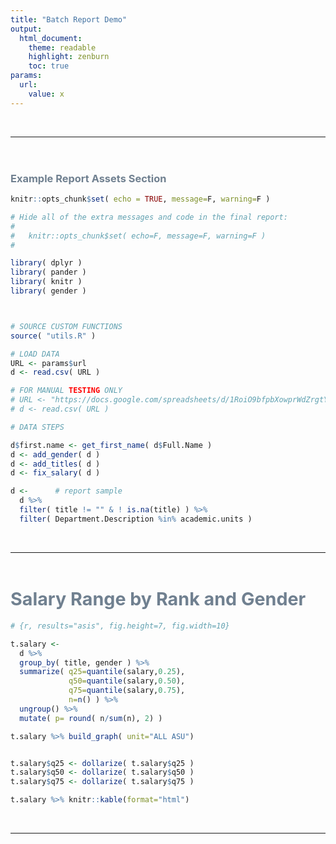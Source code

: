 ```yaml
---
title: "Batch Report Demo"
output:
  html_document:
    theme: readable
    highlight: zenburn
    toc: true
params:
  url:
    value: x  
---
```




<br>
<hr>
<br>


### Example Report Assets Section 


```r
knitr::opts_chunk$set( echo = TRUE, message=F, warning=F )
```


```r
# Hide all of the extra messages and code in the final report:
#
#   knitr::opts_chunk$set( echo=F, message=F, warning=F )
#

library( dplyr )
library( pander )
library( knitr )
library( gender )



# SOURCE CUSTOM FUNCTIONS
source( "utils.R" )
```

```r
# LOAD DATA
URL <- params$url
d <- read.csv( URL )

# FOR MANUAL TESTING ONLY
# URL <- "https://docs.google.com/spreadsheets/d/1RoiO9bfpbXowprWdZrgtYXG9_WuK3NFemwlvDGdym7E/export?gid=1335284952&format=csv"
# d <- read.csv( URL )

# DATA STEPS 

d$first.name <- get_first_name( d$Full.Name )
d <- add_gender( d )
d <- add_titles( d )
d <- fix_salary( d )

d <-      # report sample
  d %>% 
  filter( title != "" & ! is.na(title) ) %>% 
  filter( Department.Description %in% academic.units )
```


<br>
<hr>
<br>





# Salary Range by Rank and Gender 

```r
# {r, results="asis", fig.height=7, fig.width=10}

t.salary <- 
  d %>% 
  group_by( title, gender ) %>% 
  summarize( q25=quantile(salary,0.25),
             q50=quantile(salary,0.50),
             q75=quantile(salary,0.75),
             n=n() ) %>% 
  ungroup() %>% 
  mutate( p= round( n/sum(n), 2) )

t.salary %>% build_graph( unit="ALL ASU")


t.salary$q25 <- dollarize( t.salary$q25 )
t.salary$q50 <- dollarize( t.salary$q50 )
t.salary$q75 <- dollarize( t.salary$q75 )

t.salary %>% knitr::kable(format="html")
```



<br>
<hr>
<br>




<style>

td {
    padding: 3px 15px 3px 15px;
    text-align: center !important;
}

th {
    padding: 3px 15px 3px 15px;
    text-align: center !important;
    font-weight: bold;
    color: SlateGray !important;
}

h1 { 
    color: SlateGray !important;
    font-size: 2.05em;
    margin-top: 25px;
    
}

h3 { 
    color: SlateGray;
    margin-top: 25px;
}

</style>


